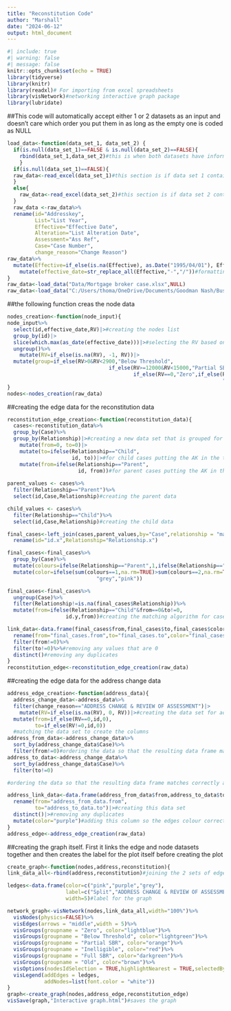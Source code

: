 ```yaml
---
title: "Reconstitution Code"
author: "Marshall"
date: "2024-06-12"
output: html_document
---
```


```r
#| include: true
#| warning: false
#| message: false
knitr::opts_chunk$set(echo = TRUE)
library(tidyverse)
library(knitr)
library(readxl)# For importing from excel spreadsheets
library(visNetwork)#networking interactive graph package
library(lubridate)

```

##This code will automatically accept either 1 or 2 datasets as an input and doesn't care which order you put them in as long as the empty one is coded as NULL


```r

load_data<-function(data_set_1, data_set_2) {
  if(is.null(data_set_1)==FALSE & is.null(data_set_2)==FALSE){
    rbind(data_set_1,data_set_2)#this is when both datasets have information in them
    }
  if(is.null(data_set_1)==FALSE){
  raw_data<-read_excel(data_set_1)#this section is if data set 1 contains the information
  }
  else{
    raw_data<-read_excel(data_set_2)#this section is if data set 2 contains the information
  }
  raw_data <-raw_data%>%
  rename(id="Addresskey",
         List="List Year",
         Effective="Effective Date",
         Alteration="List Alteration Date",
         Assessment="Ass Ref",
         Case="Case Number",
         change_reason="Change Reason")
raw_data%>%
  mutate(Effective=if_else(is.na(Effective), as.Date("1995/04/01"), Effective))%>%
    mutate(effective_date=str_replace_all(Effective,"-","/"))#formatting the dates to be better
} 
raw_data<-load_data("Data/Mortgage broker case.xlsx",NULL)
raw_data<-load_data("C:/Users/thoma/OneDrive/Documents/Goodman Nash/Business-Rates/Data/Part 2 AK11002881000.xlsx","C:/Users/thoma/OneDrive/Documents/Goodman Nash/Business-Rates/Data/Part 1 AK11002881000.xlsx")
```

##the following function creas the node data

```r

nodes_creation<-function(node_input){
node_input%>%
  select(id,effective_date,RV)|>#creating the nodes list
  group_by(id)|>
  slice(which.max(as_date(effective_date)))|>#selecting the RV based on the most recent entry for each id
  ungroup()%>%
    mutate(RV=if_else(is.na(RV), -1, RV))|>
  mutate(group=if_else(RV>0&RV<2900,"Below Threshold",
                                 if_else(RV>=12000&RV<15000,"Partial SBR",
                                         if_else(RV==0,"Zero",if_else(RV>=2900&RV<12000,
                                                                      "Full SBR",if_else(RV<0,"Old","Inelligible"))))))
}
nodes<-nodes_creation(raw_data)
```
##creating the edge data for the reconstitution data

```r
reconstitution_edge_creation<-function(reconstitution_data){
  cases<-reconstitution_data%>%
  group_by(Case)%>%
  group_by(Relationship)|>#creating a new data set that is grouped for checking purposes
    mutate(from=0, to=0)|>
    mutate(to=ifelse(Relationship=="Child",
                     id, to))|>#for child cases putting the AK in the to column 
    mutate(from=ifelse(Relationship=="Parent",
                       id, from))#for parent cases putting the AK in the from column
  
parent_values <- cases%>%
  filter(Relationship=="Parent")%>%
  select(id,Case,Relationship)#creating the parent data

child_values <- cases%>%
  filter(Relationship=="Child")%>%
  select(id,Case,Relationship)#creating the child data

final_cases<-left_join(cases,parent_values,by="Case",relationship = "many-to-many")|>#binds the parent data to the cases dataset
  rename(id="id.x",Relationship="Relationship.x")

final_cases<-final_cases%>%
  group_by(Case)%>%
  mutate(colours=ifelse(Relationship=="Parent",1,ifelse(Relationship=="Child",2,NA)))|>
  mutate(color=ifelse(sum(colours==1,na.rm=TRUE)>sum(colours==2,na.rm=TRUE)/2,
                             "grey","pink"))

final_cases<-final_cases%>%
  ungroup(Case)%>%
  filter(Relationship!=is.na(final_cases$Relationship))%>%
  mutate(from=ifelse(Relationship=="Child"&from==0&to!=0,
                   id.y,from))#creating the matching algorithm for cases to create the from and to column

link_data<-data.frame(final_cases$from,final_cases$to,final_cases$color)|>
  rename(from="final_cases.from",to="final_cases.to",color="final_cases.color")|>#the reconstitution data frame
  filter(from!=0)%>%
  filter(to!=0)%>%#removing any values that are 0
  distinct()#removing any duplicates
}
reconstitution_edge<-reconstitution_edge_creation(raw_data)
```
##creating the edge data for the address change data

```r
address_edge_creation<-function(address_data){
  address_change_data<-address_data%>%
  filter(change_reason=="ADDRESS CHANGE & REVIEW OF ASSESSMENT")|>
    mutate(RV=if_else(is.na(RV), 0, RV))|>#creating the data set for address changes
  mutate(from=if_else(RV==0,id,0),
         to=if_else(RV!=0,id,0))
  #matching the data set to create the columns
address_from_data<-address_change_data%>%
  sort_by(address_change_data$Case)%>%
  filter(from!=0)#ordering the data so that the resulting data frame matches correctly and then filtering out the irrelevant data for one half of the data set
address_to_data<-address_change_data%>%
  sort_by(address_change_data$Case)%>%
  filter(to!=0)

#ordering the data so that the resulting data frame matches correctly and then filtering out the irrelevant data for one half of the data set

address_link_data<-data.frame(address_from_data$from,address_to_data$to)%>%
  rename(from="address_from_data.from",
         to="address_to_data.to")|>#creating this data set
  distinct()|>#removing any duplicates
  mutate(color="purple")#adding this column so the edges colour correctly in the graph
}
address_edge<-address_edge_creation(raw_data)
```
##creating the graph itself. First it links the edge and node datasets together and then creates the label for the plot itself before creating the plot


```r

create_graph<-function(nodes,address,reconstitution){
link_data_all<-rbind(address,reconstitution)#joining the 2 sets of edge data together

ledges<-data.frame(color=c("pink","purple","grey"),
                   label=c("Split","ADDRESS CHANGE & REVIEW OF ASSESSMENT","Merge"),
                   width=5)#label for the graph

network_graph<-visNetwork(nodes,link_data_all,width="100%")%>%
  visNodes(physics=FALSE)%>%
  visEdges(arrows = "middle",width = 5)%>%
  visGroups(groupname = "Zero", color="lightblue")%>%
  visGroups(groupname = "Below Threshold", color="lightgreen")%>%
  visGroups(groupname = "Partial SBR", color="orange")%>%
  visGroups(groupname = "Inelligible", color="red")%>%
  visGroups(groupname = "Full SBR", color="darkgreen")%>%
  visGroups(groupname = "Old", color="brown")%>%
  visOptions(nodesIdSelection = TRUE,highlightNearest = TRUE,selectedBy = "group")%>%
  visLegend(addEdges = ledges,
            addNodes=list(font.color = "white"))
}
graph<-create_graph(nodes,address_edge,reconstitution_edge)
visSave(graph,"Interactive graph.html")#saves the graph

```

